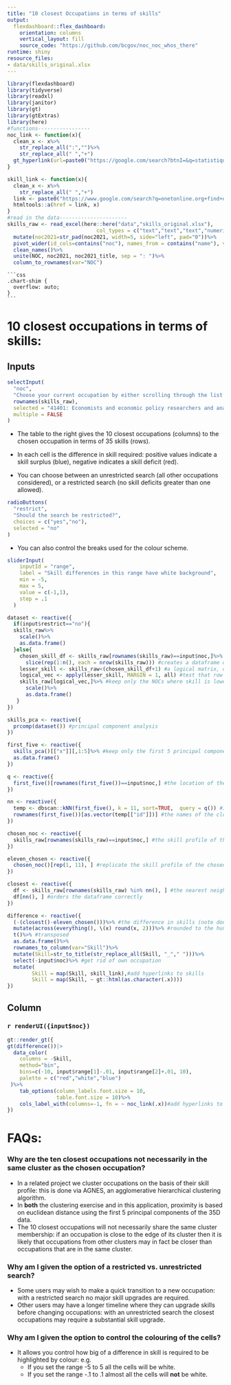 ```yaml
---
title: "10 closest Occupations in terms of skills"
output:
  flexdashboard::flex_dashboard:
    orientation: columns
    vertical_layout: fill
    source_code: "https://github.com/bcgov/noc_noc_whos_there"
runtime: shiny
resource_files:
- data/skills_original.xlsx
---
```


```r
library(flexdashboard)
library(tidyverse)
library(readxl)
library(janitor)
library(gt)
library(gtExtras)
library(here)
#functions-----------------
noc_link <- function(x){
  clean_x <- x%>%
    str_replace_all(":","")%>%
    str_replace_all(" ","+")
  gt_hyperlink(url=paste0("https://google.com/search?btnI=&q=statistique+canada+noc+2021+", clean_x), text=x)
}

skill_link <- function(x){
  clean_x <- x%>%
    str_replace_all(" ","+")
  link <- paste0("https://www.google.com/search?q=onetonline.org+find+descriptor+result+", clean_x, "&btnI=I")
  htmltools::a(href = link, x)
}
#read in the data----------------------
skills_raw <- read_excel(here::here("data","skills_original.xlsx"),
                             col_types = c("text","text","text","numeric"))%>%
  mutate(noc2021=str_pad(noc2021, width=5, side="left", pad="0"))%>%
  pivot_wider(id_cols=contains("noc"), names_from = contains("name"), values_from = contains("value"))%>%
  clean_names()%>%
  unite(NOC, noc2021, noc2021_title, sep = ": ")%>%
  column_to_rownames(var="NOC")
```

    ```css
    .chart-shim {
      overflow: auto;
    }
    ```

10 closest occupations in terms of skills:
=====================================  

Inputs {.sidebar}
-------------------------------------
```r
selectInput(
  "noc",
  "Choose your current occupation by either scrolling through the list below OR click in the box, hit backspace and then search by keyword or NOC code:",
  rownames(skills_raw),
  selected = "41401: Economists and economic policy researchers and analysts",
  multiple = FALSE
)
```

* The table to the right gives the 10 closest occupations (columns) to the chosen occupation in terms of 35 skills (rows).
* In each cell is the difference in skill required: positive values indicate a skill surplus (blue), negative indicates a skill deficit (red).

* You can choose between an unrestricted search (all other occupations considered), or a restricted search (no skill deficits greater than one allowed).

```r
radioButtons(
  "restrict",
  "Should the search be restricted?",
  choices = c("yes","no"),
  selected = "no"
)
```

* You can also control the breaks used for the colour scheme. 

```r
sliderInput(
    inputId = "range",
    label = "Skill differences in this range have white background",
    min = -5,
    max = 5,
    value = c(-1,1),
    step = .1
  )

dataset <- reactive({
  if(input$restrict=="no"){
  skills_raw%>%
    scale()%>%
    as.data.frame()
  }else{
    chosen_skill_df <- skills_raw[rownames(skills_raw)==input$noc,]%>% 
      slice(rep(1:n(), each = nrow(skills_raw))) #creates a dataframe of same dimension as skills_raw by replicating chosen NOC  
    lesser_skill <- skills_raw<(chosen_skill_df+1) #a logical matrix, containing TRUE if skill less than chosen NOC skill plus 1. 
    logical_vec <- apply(lesser_skill, MARGIN = 1, all) #test that row has lower skill than chosen NOC for all 35 skills
    skills_raw[logical_vec,]%>% #keep only the NOCs where skill is lower than chosen NOC skill+1 for all 35 skills.
      scale()%>%
      as.data.frame()
   } 
})

skills_pca <- reactive({
  prcomp(dataset()) #principal component analysis
})

first_five <- reactive({
  skills_pca()[["x"]][,1:5]%>% #keep only the first 5 principal components.
  as.data.frame()
})

q <- reactive({
  first_five()[rownames(first_five())==input$noc,] #the location of the chosen NOC in 5D space.
}) 

nn <- reactive({
  temp <- dbscan::kNN(first_five(), k = 11, sort=TRUE,  query = q()) #11 nearest neighbors to query (own NOC included)
  rownames(first_five())[as.vector(temp[["id"]])] #the names of the closest occupations
})

chosen_noc <- reactive({
  skills_raw[rownames(skills_raw)==input$noc,] #the skill profile of the chosen NOC (35D)
})

eleven_chosen <- reactive({
  chosen_noc()[rep(1, 11), ] #replicate the skill profile of the chosen NOC
})  

closest <- reactive({
  df <- skills_raw[rownames(skills_raw) %in% nn(), ] #the nearest neighbour NOCs to the chosen NOC
  df[nn(), ] #orders the dataframe correctly
})

difference <- reactive({
  (-(closest()-eleven_chosen()))%>% #the difference in skills (note double negative because column names inherited from closest())
  mutate(across(everything(), \(x) round(x, 2)))%>% #rounded to the hundredth
  t()%>% #transposed
  as.data.frame()%>%
  rownames_to_column(var="Skill")%>% 
  mutate(Skill=str_to_title(str_replace_all(Skill, "_"," ")))%>%  
  select(-input$noc)%>% #get rid of own occupation
  mutate(
        Skill = map(Skill, skill_link),#add hyperlinks to skills
        Skill = map(Skill, ~ gt::html(as.character(.x))))
})


```
 
Column
-------------------------------------
    
### **`r renderUI({input$noc})`**
    
```r
gt::render_gt({
gt(difference())|>
  data_color(
    columns = -Skill,
    method="bin",
    bins=c(-10, input$range[1]-.01, input$range[2]+.01, 10),
    palette = c("red","white","blue")
 )%>%
    tab_options(column_labels.font.size = 10,
                table.font.size = 10)%>%
    cols_label_with(columns=-1, fn = ~ noc_link(.x))#add hyperlinks to nocs
})
```

FAQs:
=====================================  

### Why are the ten closest occupations not necessarily in the same cluster as the chosen occupation?

* In a related project we cluster occupations on the basis of their skill profile: this is done via AGNES, an agglomerative hierarchical clustering algorithm.
* In **both** the clustering exercise and in this application, proximity is based on euclidean distance using the first 5 principal components of the 35D data.
* The 10 closest occupations will not necessarily share the same cluster membership: if an occupation is close to the edge of its cluster then it is likely that occupations from other clusters may in fact be closer than occupations that are in the same cluster. 

### Why am I given the option of a restricted vs. unrestricted search?

* Some users may wish to make a quick transition to a new occupation: with a restricted search no major skill upgrades are required.
* Other users may have a longer timeline where they can upgrade skills before changing occupations: with an unrestricted search the closest occupations may require a substantial skill upgrade. 

### Why am I given the option to control the colouring of the cells?

* It allows you control how big of a difference in skill is required to be highlighted by colour: e.g.
  - If you set the range -5 to 5 all the cells will be white.
  - If you set the range -.1 to .1 almost all the cells will **not** be white.



